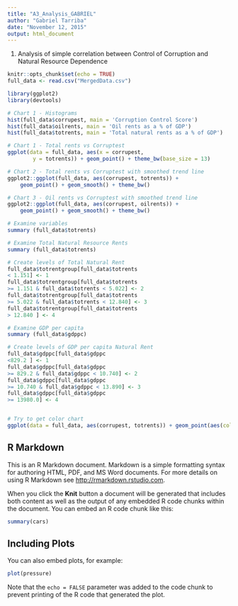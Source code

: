 ```yaml
---
title: "A3_Analysis_GABRIEL"
author: "Gabriel Tarriba"
date: "November 12, 2015"
output: html_document
---
```

1. Analysis of simple correlation between Control of Corruption and Natural Resource Dependence

```r
knitr::opts_chunk$set(echo = TRUE)
full_data <- read.csv("MergedData.csv")

library(ggplot2)
library(devtools)

# Chart 1 - Histograms
hist(full_data$corrupest, main = 'Corruption Control Score')
hist(full_data$oilrents, main = 'Oil rents as a % of GDP')
hist(full_data$totrents, main = 'Total natural rents as a % of GDP')

# Chart 1 - Total rents vs Corruptest
ggplot(data = full_data, aes(x = corrupest,
        y = totrents)) + geom_point() + theme_bw(base_size = 13)

# Chart 2 - Total rents vs Corruptest with smoothed trend line
ggplot2::ggplot(full_data, aes(corrupest, totrents)) +
    geom_point() + geom_smooth() + theme_bw()

# Chart 3 - Oil rents vs Corruptest with smoothed trend line
ggplot2::ggplot(full_data, aes(corrupest, oilrents)) +
    geom_point() + geom_smooth() + theme_bw()

# Examine variables
summary (full_data$totrents)

# Examine Total Natural Resource Rents
summary (full_data$totrents)

# Create levels of Total Natural Rent
full_data$totrentgroup[full_data$totrents
< 1.151] <- 1
full_data$totrentgroup[full_data$totrents
>= 1.151 & full_data$totrents < 5.022] <- 2
full_data$totrentgroup[full_data$totrents
>= 5.022 & full_data$totrents < 12.840] <- 3
full_data$totrentgroup[full_data$totrents
> 12.840 ] <- 4

# Examine GDP per capita
summary (full_data$gdppc)

# Create levels of GDP per capita Natural Rent
full_data$gdppc[full_data$gdppc
<829.2 ] <- 1
full_data$gdppc[full_data$gdppc
>= 829.2 & full_data$gdppc < 10.740] <- 2
full_data$gdppc[full_data$gdppc
>= 10.740 & full_data$gdppc < 13.890] <- 3
full_data$gdppc[full_data$gdppc
>= 13980.0] <- 4


# Try to get color chart
ggplot(data = full_data, aes(corrupest, totrents)) + geom_point(aes(colour = gdppc)) +theme_bw()


```



## R Markdown

This is an R Markdown document. Markdown is a simple formatting syntax for authoring HTML, PDF, and MS Word documents. For more details on using R Markdown see <http://rmarkdown.rstudio.com>.

When you click the **Knit** button a document will be generated that includes both content as well as the output of any embedded R code chunks within the document. You can embed an R code chunk like this:

```r
summary(cars)
```

## Including Plots

You can also embed plots, for example:

```r
plot(pressure)
```

Note that the `echo = FALSE` parameter was added to the code chunk to prevent printing of the R code that generated the plot.
